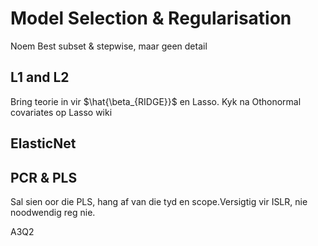 # Model Selection & Regularisation

Noem Best subset & stepwise, maar geen detail

## L1 and L2

Bring teorie in vir $\hat{\beta_{RIDGE}}$ en Lasso. Kyk na Othonormal covariates op Lasso wiki

## ElasticNet

## PCR & PLS

Sal sien oor die PLS, hang af van die tyd en scope.Versigtig vir ISLR, nie noodwendig reg nie. 



A3Q2
